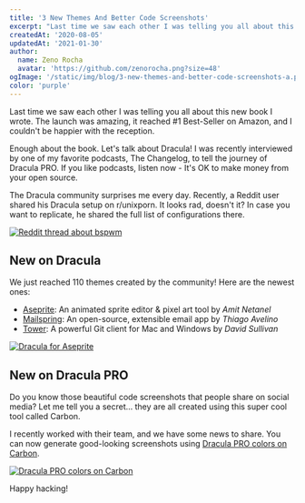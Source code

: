 ```yaml
---
title: '3 New Themes And Better Code Screenshots'
excerpt: "Last time we saw each other I was telling you all about this new book I wrote. The launch was amazing, it reached #1 Best-Seller on Amazon, and I couldn't be happier with the reception."
createdAt: '2020-08-05'
updatedAt: '2021-01-30'
author:
  name: Zeno Rocha
  avatar: 'https://github.com/zenorocha.png?size=48'
ogImage: '/static/img/blog/3-new-themes-and-better-code-screenshots-a.png'
color: 'purple'
---
```


Last time we saw each other I was telling you all about this new book I wrote. The launch was amazing, it reached #1 Best-Seller on Amazon, and I couldn't be happier with the reception.

Enough about the book. Let's talk about Dracula! I was recently interviewed by one of my favorite podcasts, The Changelog, to tell the journey of Dracula PRO. If you like podcasts, listen now - It's OK to make money from your open source.

The Dracula community surprises me every day. Recently, a Reddit user shared his Dracula setup on r/unixporn. It looks rad, doesn't it? In case you want to replicate, he shared the full list of configurations there.

[![Reddit thread about bspwm](/static/img/blog/3-new-themes-and-better-code-screenshots-a.png)](https://www.reddit.com/r/unixporn/comments/hvrp6f/bspwm_dracula_theme/)

## New on Dracula

We just reached 110 themes created by the community! Here are the newest ones:

- [Aseprite](/aseprite): An animated sprite editor & pixel art tool by _Amit Netanel_
- [Mailspring](/mailspring): An open-source, extensible email app by _Thiago Avelino_
- [Tower](/tower): A powerful Git client for Mac and Windows by _David Sullivan_

[![Dracula for Aseprite](/static/img/blog/3-new-themes-and-better-code-screenshots-b.jpg)](/aseprite)

## New on Dracula PRO

Do you know those beautiful code screenshots that people share on social media? Let me tell you a secret... they are all created using this super cool tool called Carbon.

I recently worked with their team, and we have some news to share. You can now generate good-looking screenshots using [Dracula PRO colors on Carbon](https://carbon.now.sh/?t=dracula-pro).

[![Dracula PRO colors on Carbon](/static/img/blog/3-new-themes-and-better-code-screenshots-c.png)](https://carbon.now.sh/?t=dracula-pro)

Happy hacking!
